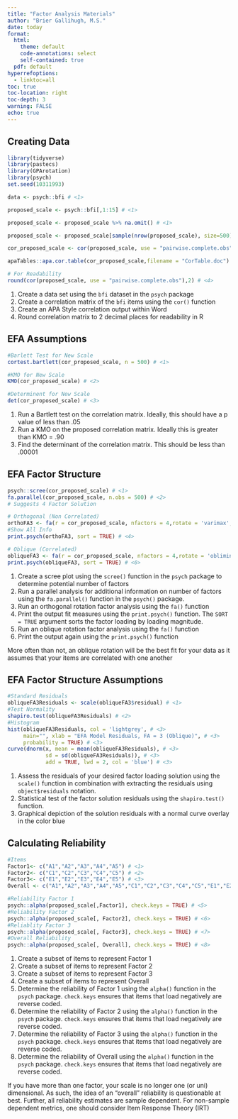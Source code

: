 ```yaml
---
title: "Factor Analysis Materials"
author: "Brier Gallihugh, M.S."
date: today
format:
  html:
    theme: default
    code-annotations: select
    self-contained: true
  pdf: default
hyperrefoptions:
  - linktoc=all
toc: true
toc-location: right
toc-depth: 3
warning: FALSE
echo: true
---
```


## Creating Data

```r
library(tidyverse)
library(pastecs)
library(GPArotation)
library(psych)
set.seed(10311993)

data <- psych::bfi # <1>

proposed_scale <- psych::bfi[,1:15] # <1>

proposed_scale <- proposed_scale %>% na.omit() # <1>

proposed_scale <- proposed_scale[sample(nrow(proposed_scale), size=500),] # <1>

cor_proposed_scale <- cor(proposed_scale, use = "pairwise.complete.obs") # <2>

apaTables::apa.cor.table(cor_proposed_scale,filename = "CorTable.doc") # <3>

# For Readability
round(cor(proposed_scale, use = "pairwise.complete.obs"),2) # <4>
```
1. Create a data set using the `bfi` dataset in the `psych` package
2. Create a correlation matrix of the `bfi` items using the `cor()` function
3. Create an APA Style correlation output within Word
4. Round correlation matrix to 2 decimal places for readability in R

## EFA Assumptions

```r
#Barlett Test for New Scale
cortest.bartlett(cor_proposed_scale, n = 500) # <1>

#KMO for New Scale
KMO(cor_proposed_scale) # <2>

#Determinent for New Scale
det(cor_proposed_scale) # <3>
```
1. Run a Bartlett test on the correlation matrix. Ideally, this should have a p value of less than .05
2. Run a KMO on the proposed correlation matrix. Ideally this is greater than KMO = .90
3. Find the determinant of the correlation matrix. This should be less than .00001

## EFA Factor Structure

```r
psych::scree(cor_proposed_scale) # <1>
fa.parallel(cor_proposed_scale, n.obs = 500) # <2>
# Suggests 4 Factor Solution

# Orthogonal (Non Correlated)
orthoFA3 <- fa(r = cor_proposed_scale, nfactors = 4,rotate = 'varimax', use = "pairwise.complete.obs") # <3>
#Show All Info
print.psych(orthoFA3, sort = TRUE) # <4>

# Oblique (Correlated)
obliqueFA3 <- fa(r = cor_proposed_scale, nfactors = 4,rotate = 'oblimin', use = "pairwise.complete.obs") # <5>
print.psych(obliqueFA3, sort = TRUE) # <6>
```
1. Create a scree plot using the `scree()` function in the `psych` package to determine potential number of factors
2. Run a parallel analysis for additional information on number of factors using the `fa.parallel()` function in the `psych()` package.
3. Run an orthogonal rotation factor analysis using the `fa()` function
4. Print the output fit measures using the `print.psych()` function. The `SORT = TRUE` argument sorts the factor loading by loading magnitude.
5. Run an oblique rotation factor analysis using the `fa()` function
6. Print the output again using the `print.psych()` function

:::{.callout-tip}
More often than not, an oblique rotation will be the best fit for your data as it assumes that your items are correlated with one another
:::

## EFA Factor Structure Assumptions

```r
#Standard Residuals 
obliqueFA3Residuals <- scale(obliqueFA3$residual) # <1>
#Test Normality
shapiro.test(obliqueFA3Residuals) # <2>
#Histogram
hist(obliqueFA3Residuals, col = 'lightgrey', # <3>
     main="", xlab = "EFA Model Residuals, FA = 3 (Oblique)", # <3>
     probability = TRUE) # <3>
curve(dnorm(x, mean = mean(obliqueFA3Residuals), # <3>
            sd = sd(obliqueFA3Residuals)), # <3>
            add = TRUE, lwd = 2, col = 'blue') # <3>
```
1. Assess the residuals of your desired factor loading solution using the `scale()` function in combination with extracting the residuals using `object$residuals` notation.
2. Statistical test of the factor solution residuals using the `shapiro.test()` function.
3. Graphical depiction of the solution residuals with a normal curve overlay in the color blue

## Calculating Reliability

```r
#Items
Factor1<- c("A1","A2","A3","A4","A5") # <1>
Factor2<- c("C1","C2","C3","C4","C5") # <2>
Factor3<- c("E1","E2","E3","E4","E5") # <3>
Overall <- c("A1","A2","A3","A4","A5","C1","C2","C3","C4","C5","E1","E2","E3","E4","E5") # <4>

#Reliability Factor 1
psych::alpha(proposed_scale[,Factor1], check.keys = TRUE) # <5>
#Reliability Factor 2
psych::alpha(proposed_scale[, Factor2], check.keys = TRUE) # <6>
#Reliablity Factor 3
psych::alpha(proposed_scale[, Factor3], check.keys = TRUE) # <7>
#Overall Reliability
psych::alpha(proposed_scale[, Overall], check.keys = TRUE) # <8>
```
1. Create a subset of items to represent Factor 1
2. Create a subset of items to represent Factor 2
3. Create a subset of items to represent Factor 3
4. Create a subset of items to represent Overall 
5. Determine the reliability of Factor 1 using the `alpha()` function in the `psych` package. `check.keys` ensures that items that load negatively are reverse coded.
6. Determine the reliability of Factor 2 using the `alpha()` function in the `psych` package. `check.keys` ensures that items that load negatively are reverse coded.
7. Determine the reliability of Factor 3 using the `alpha()` function in the `psych` package. `check.keys` ensures that items that load negatively are reverse coded.
8. Determine the reliability of Overall using the `alpha()` function in the `psych` package. `check.keys` ensures that items that load negatively are reverse coded.

:::{.callout-tip}
If you have more than one factor, your scale is no longer one (or uni) dimensional. As such, the idea of an "overall" reliability is questionable at best. Further, all reliability estimates are sample dependent. For non-sample dependent metrics, one should consider Item Response Theory (IRT)
:::